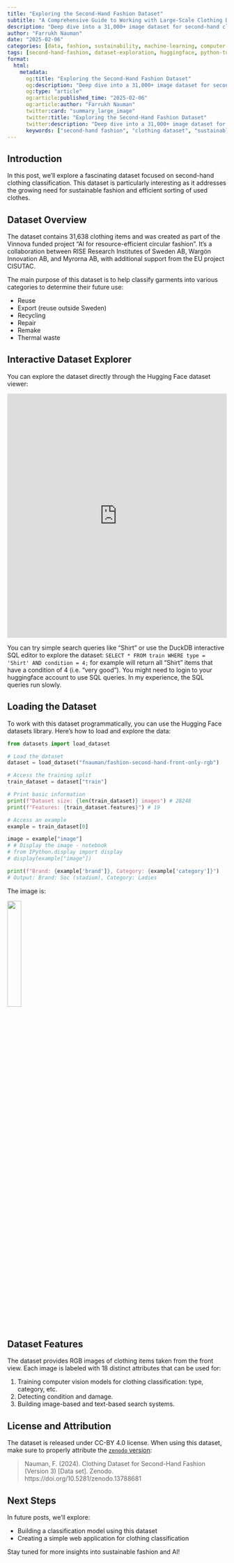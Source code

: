 ```yaml
---
title: "Exploring the Second-Hand Fashion Dataset"
subtitle: "A Comprehensive Guide to Working with Large-Scale Clothing Data"
description: "Deep dive into a 31,000+ image dataset for second-hand clothing classification, including interactive exploration, Python code examples, and applications in sustainable fashion."
author: "Farrukh Nauman"
date: "2025-02-06"
categories: [data, fashion, sustainability, machine-learning, computer-vision]
tags: [second-hand-fashion, dataset-exploration, huggingface, python-tutorial, sustainable-fashion, clothing-classification, circular-fashion, AI-datasets]
format:
  html:
    metadata:
      og:title: "Exploring the Second-Hand Fashion Dataset"
      og:description: "Deep dive into a 31,000+ image dataset for second-hand clothing classification, including interactive exploration, Python code examples, and applications in sustainable fashion."
      og:type: "article"
      og:article:published_time: "2025-02-06"
      og:article:author: "Farrukh Nauman"
      twitter:card: "summary_large_image"
      twitter:title: "Exploring the Second-Hand Fashion Dataset"
      twitter:description: "Deep dive into a 31,000+ image dataset for second-hand clothing classification, including interactive exploration, Python code examples, and applications in sustainable fashion."
      keywords: ["second-hand fashion", "clothing dataset", "sustainable fashion", "machine learning", "computer vision", "Python tutorial", "Hugging Face datasets", "circular fashion"]
---
```


## Introduction

In this post, we'll explore a fascinating dataset focused on second-hand clothing classification. This dataset is particularly interesting as it addresses the growing need for sustainable fashion and efficient sorting of used clothes.

## Dataset Overview

The dataset contains 31,638 clothing items and was created as part of the Vinnova funded project "AI for resource-efficient circular fashion". It's a collaboration between RISE Research Institutes of Sweden AB, Wargön Innovation AB, and Myrorna AB, with additional support from the EU project CISUTAC.

The main purpose of this dataset is to help classify garments into various categories to determine their future use:

* Reuse
* Export (reuse outside Sweden)
* Recycling
* Repair
* Remake
* Thermal waste

## Interactive Dataset Explorer

You can explore the dataset directly through the Hugging Face dataset viewer:

<iframe
  src="https://huggingface.co/datasets/fnauman/fashion-second-hand-front-only-rgb/embed/viewer/default/train"
  frameborder="0"
  width="100%"
  height="560px"
></iframe>

You can try simple search queries like "Shirt" or use the DuckDB interactive SQL editor to explore the dataset: `SELECT * FROM train WHERE type = 'Shirt' AND condition = 4;` for example will return all "Shirt" items that have a condition of 4 (i.e. "very good"). You might need to login to your huggingface account to use SQL queries. In my experience, the SQL queries run slowly. 

## Loading the Dataset

To work with this dataset programmatically, you can use the Hugging Face datasets library. Here's how to load and explore the data:

```python
from datasets import load_dataset

# Load the dataset
dataset = load_dataset("fnauman/fashion-second-hand-front-only-rgb")

# Access the training split
train_dataset = dataset["train"]

# Print basic information
print(f"Dataset size: {len(train_dataset)} images") # 28248
print(f"Features: {train_dataset.features}") # 19

# Access an example
example = train_dataset[0]

image = example["image"]
# # Display the image - notebook
# from IPython.display import display
# display(example["image"])

print(f"Brand: {example['brand']}, Category: {example['category']}")
# Output: Brand: Soc (stadium), Category: Ladies
```

The image is:

![](./example.png){width=25%}

## Dataset Features

The dataset provides RGB images of clothing items taken from the front view. Each image is labeled with 18 distinct attributes that can be used for:

1. Training computer vision models for clothing classification: type, category, etc. 
2. Detecting condition and damage. 
3. Building image-based and text-based search systems.

## License and Attribution

The dataset is released under CC-BY 4.0 license. When using this dataset, make sure to properly attribute the [`zenodo` version](https://zenodo.org/records/13788681):

> Nauman, F. (2024). Clothing Dataset for Second-Hand Fashion (Version 3) [Data set]. Zenodo. https://doi.org/10.5281/zenodo.13788681

## Next Steps

In future posts, we'll explore:

- Building a classification model using this dataset
- Creating a simple web application for clothing classification

Stay tuned for more insights into sustainable fashion and AI!
